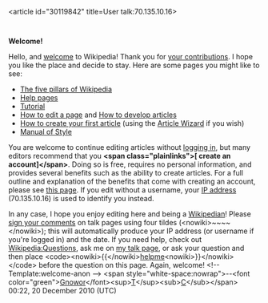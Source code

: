 <article id="30119842" title=User talk:70.135.10.16>
	<talkpage id="30119842" title="User talk:70.135.10.16">


'''Welcome!'''

Hello, and [[Wikipedia:Introduction|welcome]] to Wikipedia! Thank you for [[Special:Contributions/70.135.10.16|your contributions]]. I hope you like the place and decide to stay. Here are some pages you might like to see:

* [[Wikipedia:Five pillars|The five pillars of Wikipedia]]
* [[Help:Contents|Help pages]]
* [[Wikipedia:Tutorial|Tutorial]]
* [[Wikipedia:How to edit a page|How to edit a page]] and [[Wikipedia:Article development|How to develop articles]]
* [[Wikipedia:Your first article|How to create your first article]] (using the [[Wikipedia:Article wizard|Article Wizard]] if you wish)
* [[Wikipedia:Manual of Style|Manual of Style]]

You are welcome to continue editing articles without [[Special:Userlogin|logging in]], but many editors recommend that you '''&lt;span class=&quot;plainlinks&quot;&gt;[{{fullurl:Special:Userlogin|type=signup}} create an account]&lt;/span&gt;'''. Doing so is free, requires no personal information, and provides several benefits such as the ability to create articles. For a full outline and explanation of the benefits that come with creating an account, please see [[Wikipedia:Why create an account?|this page]]. If you edit without a username, your [[IP address]] (70.135.10.16) is used to identify you instead.

In any case, I hope you enjoy editing here and being a [[Wikipedia:Wikipedians|Wikipedian]]! Please [[Wikipedia:Signatures|sign your comments]] on talk pages using four tildes (&lt;nowiki&gt;~~~~&lt;/nowiki&gt;); this will automatically produce your IP address (or username if you're logged in) and the date. If you need help, check out [[Wikipedia:Questions]], ask me on [[User talk:Gnowor|my talk page]], or ask your question and then place &lt;code&gt;&lt;nowiki&gt;{{&lt;/nowiki&gt;[[:Category:Wikipedians looking for help|helpme]]&lt;nowiki&gt;}}&lt;/nowiki&gt;&lt;/code&gt; before the question on this page. Again, welcome! &lt;!-- Template:welcome-anon --&gt; &lt;span style=&quot;white-space:nowrap&quot;&gt;--&lt;font color=&quot;green&quot;&gt;[[User:Gnowor|Gnowor]]&lt;/font&gt;&lt;sup&gt;[[User talk:Gnowor|T]]&lt;/sup&gt;&lt;sub&gt;[[Special:Contributions/Gnowor|C]]&lt;/sub&gt;&lt;/span&gt; 00:22, 20 December 2010 (UTC)
	</talkpage>
</article>